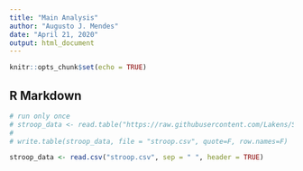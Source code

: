 ```yaml
---
title: "Main Analysis"
author: "Augusto J. Mendes"
date: "April 21, 2020"
output: html_document
---
```


```r
knitr::opts_chunk$set(echo = TRUE)
```

## R Markdown


```r

# run only once
# stroop_data <- read.table("https://raw.githubusercontent.com/Lakens/Stroop/master/stroop.txt", sep = "\t", header = TRUE)
# 
# write.table(stroop_data, file = "stroop.csv", quote=F, row.names=F)

stroop_data <- read.csv("stroop.csv", sep = " ", header = TRUE)


```

